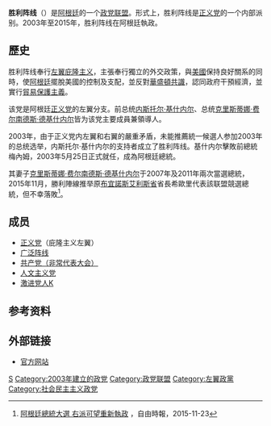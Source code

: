 {{Otheruses|subject=阿根廷政党|other=叙利亚恐怖组织|努斯拉阵线}}
{{distinguish|勝利陣線_(玻利維亞)}}
{{Infobox_Political_Party
|country       = 阿根廷
|name_english  = 勝利陣線
|name_native   = Frente para la Victoria
|colorcode     = #75AADB
|party_logo    = [[File:Logo_Frente_para_la_Victoria.svg|250px]]
|leader        = [[克里斯蒂娜·費爾南德斯·德基什內爾|克里斯蒂娜·費爾南德斯]]
|foundation    = 2003年3月1日
|dissolved     = 2017年6月20日
|ideology      = [[基什内尔主义|基什内尔主义]]<br />[[民主社會主義|民主社會主義]]<br />[[社會民主主義|社會民主主義]]<br />[[左翼民粹主義|左翼民粹主義]]<br />[[庇隆主义|庇隆主义]]
|position      = [[中间偏左|中间偏左]]至[[左翼|左翼]]
|international =
|colors        = [[藍色|淡藍色]]和[[白色|白色]]
|seats1_title  = [[阿根廷參議院|參議院]]
|seats1        = {{Infobox political party/seats|8|72|hex=#87CEEB}}
|seats2_title  = [[阿根廷眾議院|眾議院]]
|seats2        = {{Infobox political party/seats|65|257|hex=#87CEEB}}
|headquarters  = [[布宜诺斯艾利斯|布宜诺斯艾利斯]]
|website       = [https://web.archive.org/web/20061125020743/ http://www.frenteparalavictoria.org]
}}
'''胜利阵线'''（{{lang-es|Frente para la Victoria，缩写为FPV}}）是[[阿根廷|阿根廷]]的一个[[政党联盟|政党联盟]]。形式上，胜利阵线是[[正义党|正义党]]的一个内部派别。2003年至2015年，胜利阵线在阿根廷執政。

== 歷史 ==
胜利阵线奉行[[左翼|左翼]][[庇隆主义|庇隆主义]]，主張奉行獨立的外交政策，與[[美國|美國]]保持良好關系的同時，使[[阿根廷|阿根廷]]擺脫美國的控制及支配，並反對[[華盛頓共識|華盛頓共識]]，認同政府干預經濟，並實行[[貿易保護主義|貿易保護主義]]。

该党是阿根廷[[正义党|正义党]]的左翼分支。前总统[[内斯托尔·基什内尔|内斯托尔·基什内尔]]、总统[[克里斯蒂娜·费尔南德斯·德基什内尔|克里斯蒂娜·费尔南德斯·德基什内尔]]皆为该党主要成員兼領導人。

2003年，由于正义党内左翼和右翼的嚴重矛盾，未能推薦統一候選人参加2003年的总统选举，内斯托尔·基什内尔的支持者成立了胜利阵线。基什内尔擊敗前總統梅內姆，2003年5月25日正式就任，成為阿根廷總統。

其妻子[[克里斯蒂娜·费尔南德斯·德基什内尔|克里斯蒂娜·费尔南德斯·德基什内尔]]于2007年及2011年兩次當選總統，2015年11月，勝利陣線推举原[[布宜諾斯艾利斯省|布宜諾斯艾利斯省]]省長希歐里代表該联盟競選總統，但不幸落敗<ref>[http://news.ltn.com.tw/news/world/paper/934555 阿根廷總統大選 右派可望重新執政] {{Wayback|url=http://news.ltn.com.tw/news/world/paper/934555 |date=20200601080113 }}，自由時報，2015-11-23</ref>。

==成员==
* [[正义党|正义党]]（庇隆主义左翼）
* [[广泛阵线_(阿根廷)|广泛阵线]]
* [[共产党（非常代表大会）|共产党（非常代表大会）]]
* [[人文主义党_(阿根廷)|人文主义党]]
* [[激进党人K|激进党人K]]

==参考资料==
{{reflist}}

== 外部链接 ==
* [https://web.archive.org/web/20061125020743/http://www.frenteparalavictoria.org/ 官方网站]
{{阿根廷政党}}
[[Category:阿根廷政党|S]]
[[Category:2003年建立的政党|Category:2003年建立的政党]]
[[Category:政党联盟|Category:政党联盟]]
[[Category:左翼政黨|Category:左翼政黨]]
[[Category:社会民主主义政党|Category:社会民主主义政党]]